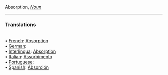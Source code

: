 Absorption, <i>[[Noun]]</i> <HR> <P> <H3>Translations</H3><BR>• [[French]]: [[Absorption]]<BR>• [[German]]: [[]]<BR>• [[Interlingua]]: [[Absorption]]<BR>• [[Italian]]: [[Assorbimento]]<BR>• [[Portuguese]]: [[]]<BR>• [[Spanish]]: [[Absorción]]<BR>